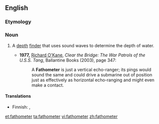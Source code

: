 ==English==

===Etymology===
{{suffix|fathom|meter|gloss1=nautical length measurement used for depth}}

===Noun===
{{en-noun}}

# {{nautical}} A [[depth]] [[finder]] that uses sound waves to determine the depth of water.
#* '''1977,''' [[w:Richard O'Kane|Richard O'Kane]], ''Clear the Bridge: The War Patrols of the U.S.S. Tang'', Ballantine Books (2003), page 347:
#*: A '''Fathometer''' is just a vertical echo-ranger; its pings would sound the same and could drive a submarine out of position just as effectively as horizontal echo-ranging and might even make a contact.

====Translations====
{{trans-top|depth finder}}
* Finnish: {{t-|fi|kaikuluotain}}, {{t+|fi|kaiku}}
{{trans-mid}}
{{trans-bottom}}

[[et:fathometer]]
[[ta:fathometer]]
[[vi:fathometer]]
[[zh:fathometer]]